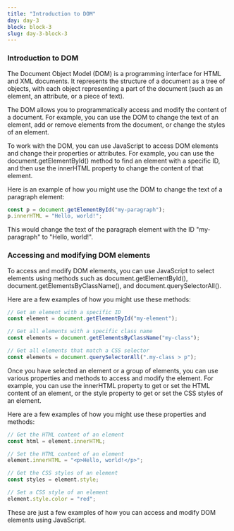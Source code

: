 ```yaml
---
title: "Introduction to DOM"
day: day-3
block: block-3
slug: day-3-block-3
---
```


### Introduction to DOM

The Document Object Model (DOM) is a programming interface for HTML and XML documents. It represents the structure of a document as a tree of objects, with each object representing a part of the document (such as an element, an attribute, or a piece of text).

The DOM allows you to programmatically access and modify the content of a document. For example, you can use the DOM to change the text of an element, add or remove elements from the document, or change the styles of an element.

To work with the DOM, you can use JavaScript to access DOM elements and change their properties or attributes. For example, you can use the document.getElementById() method to find an element with a specific ID, and then use the innerHTML property to change the content of that element.

Here is an example of how you might use the DOM to change the text of a paragraph element:

```js
const p = document.getElementById("my-paragraph");
p.innerHTML = "Hello, world!";
```

This would change the text of the paragraph element with the ID "my-paragraph" to "Hello, world!".

### Accessing and modifying DOM elements

To access and modify DOM elements, you can use JavaScript to select elements using methods such as document.getElementById(), document.getElementsByClassName(), and document.querySelectorAll().

Here are a few examples of how you might use these methods:
```js
// Get an element with a specific ID
const element = document.getElementById("my-element");

// Get all elements with a specific class name
const elements = document.getElementsByClassName("my-class");

// Get all elements that match a CSS selector
const elements = document.querySelectorAll(".my-class > p");

```

Once you have selected an element or a group of elements, you can use various properties and methods to access and modify the element. For example, you can use the innerHTML property to get or set the HTML content of an element, or the style property to get or set the CSS styles of an element.

Here are a few examples of how you might use these properties and methods:

```js
// Get the HTML content of an element
const html = element.innerHTML;

// Set the HTML content of an element
element.innerHTML = "<p>Hello, world!</p>";

// Get the CSS styles of an element
const styles = element.style;

// Set a CSS style of an element
element.style.color = "red";
```

These are just a few examples of how you can access and modify DOM elements using JavaScript.